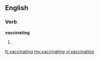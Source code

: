 
==English==

===Verb===
'''vaccinating'''

# {{present participle of|[[vaccinate]]}}

[[fr:vaccinating]]
[[my:vaccinating]]
[[vi:vaccinating]]